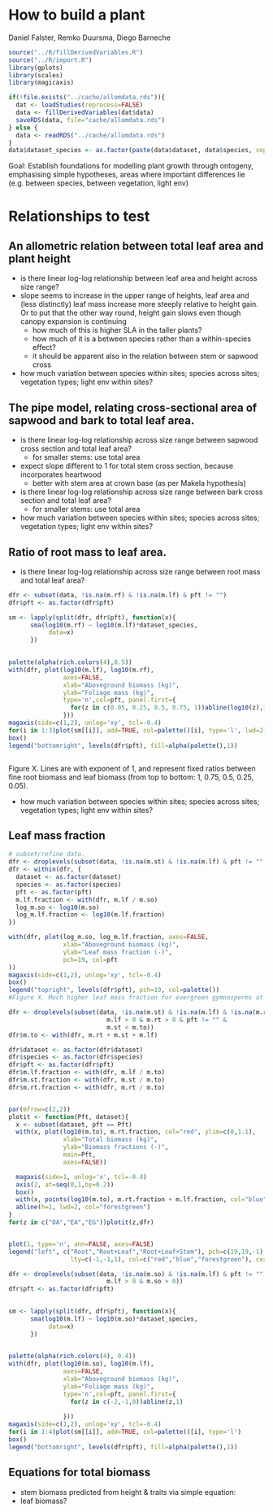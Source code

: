 How to build a plant
=======================
Daniel Falster, Remko Duursma, Diego Barneche

```r
source("../R/fillDerivedVariables.R")
source("../R/import.R")
library(gplots)
library(scales)
library(magicaxis)

if(!file.exists("../cache/allomdata.rds")){
  dat <- loadStudies(reprocess=FALSE)
  data <- fillDerivedVariables(dat$data)
  saveRDS(data, file="cache/allomdata.rds")
} else {
  data <- readRDS("../cache/allomdata.rds")
}
data$dataset_species <- as.factor(paste(data$dataset, data$species, sep="-"))

```

Goal: Establish foundations for modelling plant growth through ontogeny, emphasising simple hypotheses, areas where important differences lie (e.g. between species, between vegetation, light env)

# Relationships to test

## An allometric relation between total leaf area and plant height

- is there linear log-log relationship between leaf area and height across size range?
- slope seems to increase in the upper range of heights, leaf area and (less distinctly) leaf mass increase more steeply relative to height gain. Or to put that the other way round, height gain slows even though canopy expansion is continuing
  - how much of this is higher SLA in the taller plants?
  - how much of it is a between species rather than a within-species effect?
  - it should be apparent also in the relation between stem or sapwood cross

- how much variation between species within sites; species across sites; vegetation types; light env within sites?

## The pipe model, relating cross-sectional area of sapwood and bark to total leaf area.

- is there linear log-log relationship across size range between sapwood cross section and total leaf area?
  - for smaller stems: use total area

- expect slope different to 1 for total stem cross section, because incorporates heartwood
  - better with stem area at crown base (as per Makela hypothesis)

- is there linear log-log relationship across size range between bark cross section and total leaf area?
  - for smaller stems: use total area

- how much variation between species within sites; species across sites; vegetation types; light env within sites?

## Ratio of root mass to leaf area.

- is there linear log-log relationship across size range between root mass and total leaf area?

```r
dfr <- subset(data, !is.na(m.rf) & !is.na(m.lf) & pft != "")
dfr$pft <- as.factor(dfr$pft)

sm <- lapply(split(dfr, dfr$pft), function(x){
      sma(log10(m.rf) ~ log10(m.lf)*dataset_species, 
           data=x)
      })

  
palette(alpha(rich.colors(4),0.5))
with(dfr, plot(log10(m.lf), log10(m.rf), 
               axes=FALSE,
               xlab="Aboveground biomass (kg)",
               ylab="Foliage mass (kg)",
               type='n',col=pft, panel.first={
                 for(z in c(0.05, 0.25, 0.5, 0.75, 1))abline(log10(z),1)
               }))
magaxis(side=c(1,2), unlog='xy', tcl=-0.4)
for(i in 1:3)plot(sm[[i]], add=TRUE, col=palette()[i], type='l', lwd=2)
box()
legend("bottomright", levels(dfr$pft), fill=alpha(palette(),1))



```
Figure X. Lines are with exponent of 1, and represent fixed ratios between fine root biomass and leaf biomass (from top to bottom: 1, 0.75, 0.5, 0.25, 0.05).


- how much variation between species within sites; species across sites; vegetation types; light env within sites?



## Leaf mass fraction

```r
# subset/refine data.
dfr <- droplevels(subset(data, !is.na(m.st) & !is.na(m.lf) & pft != "" & m.lf > 0))
dfr <- within(dfr, {
  dataset <- as.factor(dataset)
  species <- as.factor(species)
  pft <- as.factor(pft)
  m.lf.fraction <- with(dfr, m.lf / m.so)
  log_m.so <- log10(m.so)
  log_m.lf.fraction <- log10(m.lf.fraction)
})

with(dfr, plot(log_m.so, log_m.lf.fraction, axes=FALSE,
               xlab="Aboveground biomass (kg)",
               ylab="Leaf mass fraction (-)",
               pch=19, col=pft
))
magaxis(side=c(1,2), unlog='xy', tcl=-0.4)
box()
legend("topright", levels(dfr$pft), pch=19, col=palette())
#Figure X. Much higher leaf mass fraction for evergreen gymnosperms at a given total aboveground plant biomass.
```


```r
dfr <- droplevels(subset(data, !is.na(m.st) & !is.na(m.lf) & !is.na(m.rt) & 
                           m.lf > 0 & m.rt > 0 & pft != "" & 
                           m.st < m.to))
dfr$m.to <- with(dfr, m.rt + m.st + m.lf)

dfr$dataset <- as.factor(dfr$dataset)
dfr$species <- as.factor(dfr$species)
dfr$pft <- as.factor(dfr$pft)
dfr$m.lf.fraction <- with(dfr, m.lf / m.to)
dfr$m.st.fraction <- with(dfr, m.st / m.to)
dfr$m.rt.fraction <- with(dfr, m.rt / m.to)


par(mfrow=c(2,2))
plotit <- function(Pft, dataset){
  x <- subset(dataset, pft == Pft)
  with(x, plot(log10(m.to), m.rt.fraction, col="red", ylim=c(0,1.1),
               xlab="Total biomass (kg)",
               ylab="Biomass fractions (-)",
               main=Pft,
               axes=FALSE))

  magaxis(side=1, unlog='x', tcl=-0.4)
  axis(2, at=seq(0,1,by=0.2))
  box()
  with(x, points(log10(m.to), m.rt.fraction + m.lf.fraction, col="blue"))
  abline(h=1, lwd=2, col="forestgreen")
}
for(z in c("DA","EA","EG"))plotit(z,dfr)


plot(1, type='n', ann=FALSE, axes=FALSE)
legend("left", c("Root","Root+Leaf","Root+Leaf+Stem"), pch=c(19,19,-1),
                 lty=c(-1,-1,1), col=c("red","blue","forestgreen"), cex=0.8)
```


```r

 
dfr <- droplevels(subset(data, !is.na(m.so) & !is.na(m.lf) & pft != "" &
                           m.lf > 0 & m.so > 0))
dfr$pft <- as.factor(dfr$pft)
                           

sm <- lapply(split(dfr, dfr$pft), function(x){
      sma(log10(m.lf) ~ log10(m.so)*dataset_species, 
           data=x)
      })

  
palette(alpha(rich.colors(4), 0.4))
with(dfr, plot(log10(m.so), log10(m.lf), 
               axes=FALSE,
               xlab="Aboveground biomass (kg)",
               ylab="Foliage mass (kg)",
               type='n',col=pft, panel.first={
                 for(z in c(-2,-1,0))abline(z,1)
                 
               }))
magaxis(side=c(1,2), unlog='xy', tcl=-0.4)
for(i in 1:4)plot(sm[[i]], add=TRUE, col=palette()[i], type='l')
box()
legend("bottomright", levels(dfr$pft), fill=alpha(palette(),1))


```


## Equations for total biomass

- stem biomass predicted from height & traits via simple equation:
- leaf biomass?

